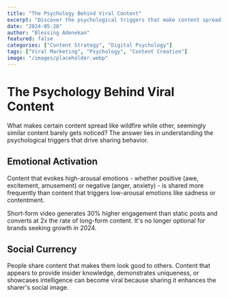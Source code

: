 ```yaml
---
title: "The Psychology Behind Viral Content"
excerpt: "Discover the psychological triggers that make content spread like wildfire across social platforms."
date: "2024-05-28"
author: "Blessing Adenekan"
featured: false
categories: ["Content Strategy", "Digital Psychology"]
tags: ["Viral Marketing", "Psychology", "Content Creation"]
image: "/images/placeholder.webp"
---
```


# The Psychology Behind Viral Content

What makes certain content spread like wildfire while other, seemingly similar content barely gets noticed? The answer lies in understanding the psychological triggers that drive sharing behavior.

## Emotional Activation

Content that evokes high-arousal emotions - whether positive (awe, excitement, amusement) or negative (anger, anxiety) - is shared more frequently than content that triggers low-arousal emotions like sadness or contentment.

<ShareableTakeaway>
  Short-form video generates 30% higher engagement than static posts and converts at 2x the rate of
  long-form content. It's no longer optional for brands seeking growth in 2024.
</ShareableTakeaway>

## Social Currency

People share content that makes them look good to others. Content that appears to provide insider knowledge, demonstrates uniqueness, or showcases intelligence can become viral because sharing it enhances the sharer's social image.
